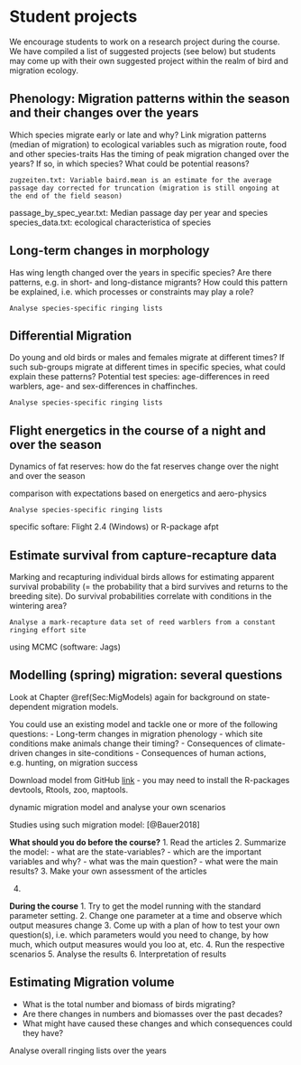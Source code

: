 # Student projects

We encourage students to work on a research project during the course. We have compiled a list of suggested projects (see below) but students may come up with their own suggested project within the realm of bird and migration ecology. 


## Phenology: Migration patterns within the season and their changes over the years


Which species migrate early or late and why?
Link migration patterns (median of migration) to ecological variables such as migration route, food and other species-traits
Has the timing of peak migration changed over the years? If so, in which species? What could be potential reasons?

	zugzeiten.txt: Variable baird.mean is an estimate for the average passage day corrected for truncation (migration is still ongoing at the end of the field season) 
passage_by_spec_year.txt: Median passage day per year and species
species_data.txt: ecological characteristica of species


## Long-term changes in morphology

Has wing length changed over the years in specific species? Are there patterns, e.g. in short- and long-distance migrants? How could this pattern be explained, i.e. which processes or constraints may play a role?

	Analyse species-specific ringing lists

## Differential Migration

Do young and old birds or males and females migrate at different times? If such sub-groups migrate at different times in specific species, what could explain these patterns? Potential test species: age-differences in reed warblers, age- and sex-differences in chaffinches. 

	Analyse species-specific ringing lists



## Flight energetics in the course of a night and over the season
Dynamics of fat reserves: how do the fat reserves change over the night and over the season

comparison with expectations based on energetics and aero-physics  

	Analyse species-specific ringing lists 

specific softare:
Flight 2.4 (Windows) 
or R-package afpt

## Estimate survival from capture-recapture data 
Marking and recapturing individual birds allows for estimating apparent survival probability (= the probability that a bird survives and returns to the breeding site). Do survival probabilities correlate with conditions in the wintering area?

	Analyse a mark-recapture data set of reed warblers from a constant ringing effort site 
using MCMC (software: Jags)


## Modelling (spring) migration: several questions

Look at Chapter \@ref(Sec:MigModels) again for background on state-dependent migration models. 

You could use an existing model and tackle one or more of the following questions:
-	Long-term changes in migration phenology - which site conditions make animals change their timing? 
-	Consequences of climate-driven changes in site-conditions
-	Consequences of human actions, e.g. hunting, on migration success

Download model from GitHub [link](https://github.com/slisovski/sdpMig) - you may need to install the R-packages devtools, Rtools, zoo, maptools. 


 dynamic migration model and analyse your own scenarios 

Studies using such migration model:
[@Bauer2018]


**What should you do before the course?**
1. Read the articles
2. Summarize the model: 
  - what are the state-variables?
  - which are the important variables and why?
  - what was the main question?
  - what were the main results?
3. Make your own assessment of the articles

4. 

**During the course**
1. Try to get the model running with the standard parameter setting.
2. Change one parameter at a time and observe which output measures change
3. Come up with a plan of how to test your own question(s), i.e. which parameters would you need to change, by how much, which output measures would you loo at, etc.
4. Run the respective scenarios
5. Analyse the results
6. Interpretation of results





## Estimating Migration volume
-	What is the total number and biomass of birds migrating?
-	Are there changes in numbers and biomasses over the past decades?
-	What might have caused these changes and which consequences could they have?
	
Analyse overall ringing lists over the years
